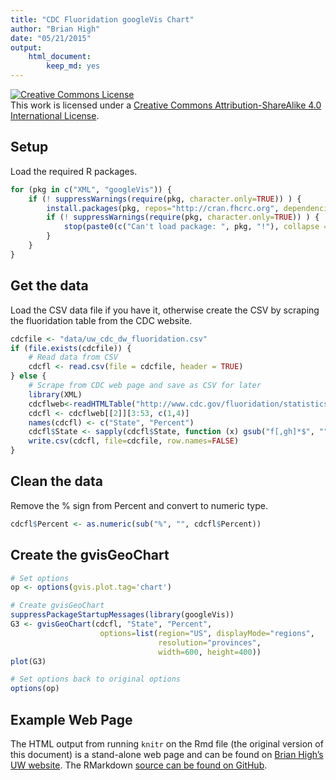 ```yaml
---
title: "CDC Fluoridation googleVis Chart"
author: "Brian High"
date: "05/21/2015"
output: 
    html_document:
        keep_md: yes
---
```


<a rel="license" href="http://creativecommons.org/licenses/by-sa/4.0/"><img alt="Creative Commons License" style="border-width:0" src="https://i.creativecommons.org/l/by-sa/4.0/88x31.png" /></a><br />This work is licensed under a <a rel="license" href="http://creativecommons.org/licenses/by-sa/4.0/">Creative Commons Attribution-ShareAlike 4.0 International License</a>.

## Setup

Load the required R packages.

```r
for (pkg in c("XML", "googleVis")) {
    if (! suppressWarnings(require(pkg, character.only=TRUE)) ) {
        install.packages(pkg, repos="http://cran.fhcrc.org", dependencies=TRUE)
        if (! suppressWarnings(require(pkg, character.only=TRUE)) ) {
            stop(paste0(c("Can't load package: ", pkg, "!"), collapse = ""))
        }
    }
}
```

## Get the data

Load the CSV data file if you have it, otherwise create the CSV by scraping the 
fluoridation table from the CDC website.

```r
cdcfile <- "data/uw_cdc_dw_fluoridation.csv"
if (file.exists(cdcfile)) {
    # Read data from CSV
    cdcfl <- read.csv(file = cdcfile, header = TRUE)
} else {
    # Scrape from CDC web page and save as CSV for later
    library(XML)
    cdcflweb<-readHTMLTable("http://www.cdc.gov/fluoridation/statistics/2012stats.htm")
    cdcfl <- cdcflweb[[2]][3:53, c(1,4)]
    names(cdcfl) <- c("State", "Percent")
    cdcfl$State <- sapply(cdcfl$State, function (x) gsub("f[,gh]*$", "", x))
    write.csv(cdcfl, file=cdcfile, row.names=FALSE)
}
```

## Clean the data

Remove the % sign from Percent and convert to numeric type.

```r
cdcfl$Percent <- as.numeric(sub("%", "", cdcfl$Percent))
```

## Create the gvisGeoChart

```r
# Set options
op <- options(gvis.plot.tag='chart')

# Create gvisGeoChart
suppressPackageStartupMessages(library(googleVis))
G3 <- gvisGeoChart(cdcfl, "State", "Percent",
                    options=list(region="US", displayMode="regions",
                                 resolution="provinces",
                                 width=600, height=400))
plot(G3)

# Set options back to original options
options(op)
```

## Example Web Page

The HTML output from running `knitr` on the Rmd file (the original version of 
this document) is a stand-alone web page and can be found on 
[Brian High's UW website](http://staff.washington.edu/high/fluoridation/cdc-fl-example.html). 
The RMarkdown [source can be found on GitHub](https://github.com/brianhigh/wa-water-quality/blob/master/wa_medicaid_dental_expenses_by_county_heatmap.Rmd).